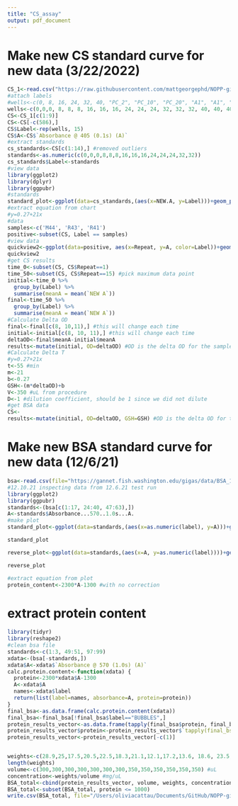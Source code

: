 ```yaml
---
title: "CS_assay"
output: pdf_document
---
```

# Make new CS standard curve for new data (3/22/2022)
```r
CS_1<-read.csv("https://raw.githubusercontent.com/mattgeorgephd/NOPP-gigas-ploidy-temp/main/202107_EXP2/citrate_synthase/Raw%20Data/3.21.22%20Cs%20assay%20standards.csv")
#attach labels
#wells<-c(0, 8, 16, 24, 32, 40, "PC_2", "PC_10", "PC_20", "A1", "A1", "A1", "A2", "A2", "A2", "B1", "B1", "B1", "B2", "B2", "B2", "B3", "B3", "B3", "B4", "B4", "B4", "C1", "C1", "C1", "C2", "C2", "C2", "D2", "D2", "D2", "D3", "D3", "D3", "A3", "A3", "A3")
wells<-c(0,0,0, 8, 8, 8, 16, 16, 16, 24, 24, 24, 32, 32, 32, 40, 40, 40, "pos", "pos", "pos", "R41", "R41", "R41", "R41", "R41", "M44", "M44", "M44", "M44", "M44", "R43", "R43", "R43", "R43", "R43", "BACK" , "BACK", "BACK")
CS<-CS_1[c(1:9)]
CS<-CS[-c(586),]
CS$Label<-rep(wells, 15)
CS$A<-CS$`Absorbance @ 405 (0.1s) (A)`
#extract standards
cs_standards<-CS[c(1:14),] #removed outliers
standards<-as.numeric(c(0,0,0,8,8,8,16,16,16,24,24,24,32,32))
cs_standards$Label<-standards
#view data
library(ggplot2)
library(dplyr)
library(ggpubr)
#standards
standard_plot<-ggplot(data=cs_standards,(aes(x=NEW.A, y=Label)))+geom_point()+geom_smooth(method="lm", se=FALSE, formula = y ~ poly(x, 1) )+xlab("Concentration of standard ug/mL")+ylab("A @ 570nm")+theme_bw()+stat_regline_equation(label.x=0.25, label.y=20)
#extract equation from chart
#y=0.27+21x
#data
samples<-c('M44', 'R43', 'R41')
positive<-subset(CS, Label == samples)
#view data
quickview2<-ggplot(data=positive, aes(x=Repeat, y=A, color=Label))+geom_point()+theme_bw()+geom_smooth(method="lm", se=FALSE, formula=y~x)
quickview2
#get CS results
time_0<-subset(CS, CS$Repeat==1)
time_50<-subset(CS, CS$Repeat==15) #pick maximum data point
initial<-time_0 %>% 
  group_by(Label) %>%
  summarise(meanA = mean(`NEW A`))
final<-time_50 %>% 
  group_by(Label) %>%
  summarise(meanA = mean(`NEW A`))
#Calculate Delta OD
final<-final[c(8, 10,11),] #this will change each time
initial<-initial[c(8, 10, 11),] #this will change each time
deltaOD<-final$meanA-initial$meanA
results<-mutate(initial, OD=deltaOD) #OD is the delta OD for the samples
#Calculate Delta T
#y=0.27+21x
t<-55 #min
m<-21
b<-0.27
GSH<-(m*deltaOD)+b
V<-350 #uL from procedure 
D<-1 #dilution coefficient, should be 1 since we did not dilute
#get BSA data 
CS<-
results<-mutate(initial, OD=deltaOD, GSH=GSH) #OD is the delta OD for the samples
```

# Make new BSA standard curve for new data (12/6/21)
```r
bsa<-read.csv(file="https://gannet.fish.washington.edu/gigas/data/BSA_12.6.21_results.csv")
#12.10.21 inspecting data from 12.6.21 test run
library(ggplot2)
library(ggpubr)
standards<-(bsa[c(1:17, 24:40, 47:63),])
A<-standards$Absorbance...570..1.0s...A.
#make plot
standard_plot<-ggplot(data=standards,(aes(x=as.numeric(label), y=A)))+geom_point()+geom_smooth(method="lm", se=FALSE, formula = y ~ poly(x, 1) )+xlab("Concentration of standard ug/mL")+ylab("A @ 570nm")+theme_bw()+stat_regline_equation(label.x=125, label.y=1)

standard_plot

reverse_plot<-ggplot(data=standards,(aes(x=A, y=as.numeric(label))))+geom_point()+geom_smooth(method="lm", se=FALSE, formula = y ~ x )+theme_bw()+stat_regline_equation(label.x=0.6, label.y=500)+ylab("ug/mL")

reverse_plot

#extract equation from plot
protein_content<-2300*A-1300 #with no correction
```

# extract protein content
```r
library(tidyr)
library(reshape2)
#clean bsa file
standards<-c(1:3, 49:51, 97:99)
xdata<-(bsa[-standards,])
xdata$A<-xdata$`Absorbance @ 570 (1.0s) (A)`
calc.protein.content<-function(xdata) {
  protein<-2300*xdata$A-1300
  A<-xdata$A
  names<-xdata$label
  return(list(label=names, absorbance=A, protein=protein))
}
final_bsa<-as.data.frame(calc.protein.content(xdata))
final_bsa<-final_bsa[!final_bsa$label=="BUBBLES",]
protein_results_vector<-as.data.frame(tapply(final_bsa$protein, final_bsa$label, mean))
protein_results_vector$protein<-protein_results_vector$`tapply(final_bsa$protein, final_bsa$label, mean)`
protein_results_vector<-protein_results_vector[-c(1)]


weights<-c(28.9,25,17.5,20.5,22.5,18.3,21.1,12.1,17.2,13.6, 18.6, 23.5, 10.1) #mg
length(weights)
volume<-c(300,300,300,300,300,300,300,350,350,350,350,350,350) #uL
concentration<-weights/volume #mg/uL
BSA_total<-cbind(protein_results_vector, volume, weights, concentration)
BSA_total<-subset(BSA_total, protein <= 1000)
write.csv(BSA_total, file="/Users/oliviacattau/Documents/GitHub/NOPP-gigas-ploidy-temp/202107_EXP2/citrate_synthase/BSA_protein_final_12.16.21.csv")
```

